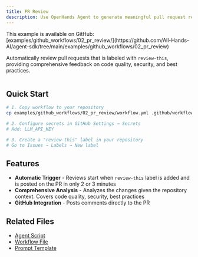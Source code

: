 ```yaml
---
title: PR Review
description: Use OpenHands Agent to generate meaningful pull request review
---
```


<Note>
This example is available on GitHub: [examples/github_workflows/02_pr_review/](https://github.com/All-Hands-AI/agent-sdk/tree/main/examples/github_workflows/02_pr_review)
</Note>

Automatically review pull requests that is labeled with `review-this`, providing comprehensive feedback on code quality, security, and best practices.

```yaml icon="yaml" expandable agent-sdk/examples/03_github_workflows/01_basic_action/workflow.yml

```

## Quick Start

```bash
# 1. Copy workflow to your repository
cp examples/github_workflows/02_pr_review/workflow.yml .github/workflows/pr-review.yml

# 2. Configure secrets in GitHub Settings → Secrets
# Add: LLM_API_KEY

# 3. Create a "review-this" label in your repository
# Go to Issues → Labels → New label
```

## Features

- **Automatic Trigger** - Reviews start when `review-this` label is added and is posted on the PR in only 2 or 3 minutes
- **Comprehensive Analysis** - Analyzes the changes given the repository context. Covers code quality, security, best practices
- **GitHub Integration** - Posts comments directly to the PR

## Related Files

- [Agent Script](https://github.com/All-Hands-AI/agent-sdk/blob/main/examples/github_workflows/02_pr_review/agent_script.py)
- [Workflow File](https://github.com/All-Hands-AI/agent-sdk/blob/main/examples/github_workflows/02_pr_review/workflow.yml)
- [Prompt Template](https://github.com/All-Hands-AI/agent-sdk/blob/main/examples/github_workflows/02_pr_review/prompt.py)

